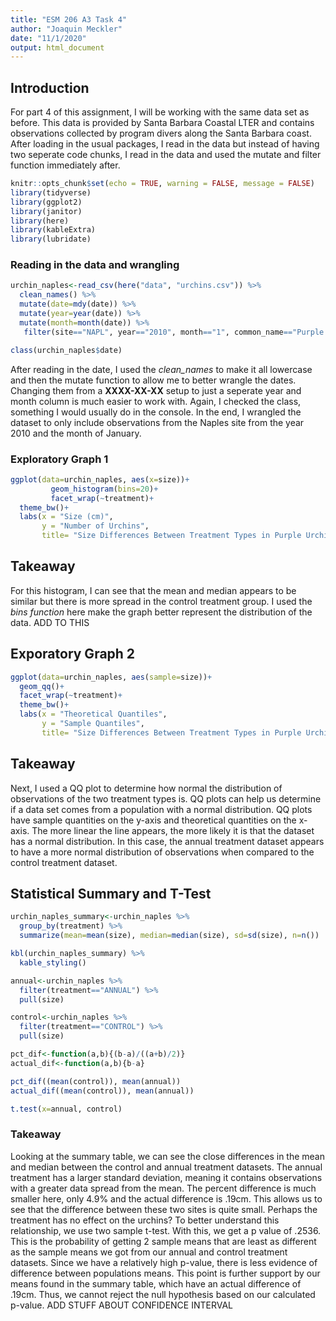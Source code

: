 ```yaml
---
title: "ESM 206 A3 Task 4"
author: "Joaquin Meckler"
date: "11/1/2020"
output: html_document
---
```

## Introduction 
For part 4 of this assignment, I will be working with the same data set as before. This data is provided by Santa Barbara Coastal LTER and contains observations collected by program divers along the Santa Barbara coast. After loading in the usual packages, I read in the data but instead of having two seperate code chunks, I read in the data and used the mutate and filter function immediately after. 
```r
knitr::opts_chunk$set(echo = TRUE, warning = FALSE, message = FALSE)
library(tidyverse)
library(ggplot2)
library(janitor)
library(here)
library(kableExtra)
library(lubridate)
```

### Reading in the data and wrangling 
```r
urchin_naples<-read_csv(here("data", "urchins.csv")) %>% 
  clean_names() %>% 
  mutate(date=mdy(date)) %>% 
  mutate(year=year(date)) %>% 
  mutate(month=month(date)) %>% 
   filter(site=="NAPL", year=="2010", month=="1", common_name=="Purple Urchin")

class(urchin_naples$date)
```
After reading in the date, I used the *clean_names* to make it all lowercase and then the mutate function to allow me to better wrangle the dates. Changing them from a **XXXX-XX-XX** setup to just a seperate year and month column is much easier to work with. Again, I checked the class, something I would usually do in the console. In the end, I wrangled the dataset to only include observations from the Naples site from the year 2010 and the month of January.

### Exploratory Graph 1 
```r
ggplot(data=urchin_naples, aes(x=size))+
         geom_histogram(bins=20)+
         facet_wrap(~treatment)+
  theme_bw()+
  labs(x = "Size (cm)", 
       y = "Number of Urchins", 
       title= "Size Differences Between Treatment Types in Purple Urchin")
```


## Takeaway
For this histogram, I can see that the mean and median appears to be similar but there is more spread in the control treatment group. I used the *bins function* here make the graph better represent the distribution of the data. ADD TO THIS

## Exporatory Graph 2
```r
ggplot(data=urchin_naples, aes(sample=size))+
  geom_qq()+
  facet_wrap(~treatment)+
  theme_bw()+ 
  labs(x = "Theoretical Quantiles", 
       y = "Sample Quantiles", 
       title= "Size Differences Between Treatment Types in Purple Urchin")
```
## Takeaway 

Next, I used a QQ plot to determine how normal the distribution of observations of the two treatment types is. QQ plots can help us determine if a data set comes from a population with a normal distribution. QQ plots have sample quantities on the y-axis and theoretical quantities on the x-axis. The more linear the line appears, the more likely it is that the dataset has a normal distribution. In this case, the annual treatment dataset appears to have a more normal distribution of observations when compared to the control treatment dataset. 

## Statistical Summary and T-Test
```r
urchin_naples_summary<-urchin_naples %>% 
  group_by(treatment) %>% 
  summarize(mean=mean(size), median=median(size), sd=sd(size), n=n())

kbl(urchin_naples_summary) %>% 
  kable_styling()


```




```r

annual<-urchin_naples %>% 
  filter(treatment=="ANNUAL") %>% 
  pull(size)

control<-urchin_naples %>% 
  filter(treatment=="CONTROL") %>% 
  pull(size)

pct_dif<-function(a,b){(b-a)/((a+b)/2)}
actual_dif<-function(a,b){b-a}

pct_dif((mean(control)), mean(annual))
actual_dif((mean(control)), mean(annual))
```

```r
t.test(x=annual, control)
```
### Takeaway

Looking at the summary table, we can see the close differences in the mean and median between the control and annual treatment datasets. The annual treatment has a larger standard deviation, meaning it contains observations with a greater data spread from the mean. The percent difference is much smaller here, only 4.9% and the actual difference is .19cm. This allows us to see that the difference between these two sites is quite small. Perhaps the treatment has no effect on the urchins? 
To better understand this relationship, we use two sample t-test. With this, we get a p value of .2536. This is the probability of getting 2 sample means that are least as different as the sample means we got from our annual and control treatment datasets. Since we have a relatively high p-value, there is less evidence of difference between populations means. This point is further support by our means found in the summary table, which have an actual difference of .19cm. Thus, we cannot reject the null hypothesis based on our calculated p-value.
ADD STUFF ABOUT CONFIDENCE INTERVAL
